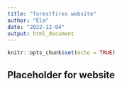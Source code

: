 ```yaml
---
title: "forestfires website"
author: "Ela"
date: "2022-12-04"
output: html_document
---
```


```r
knitr::opts_chunk$set(echo = TRUE)
```

## Placeholder for website
